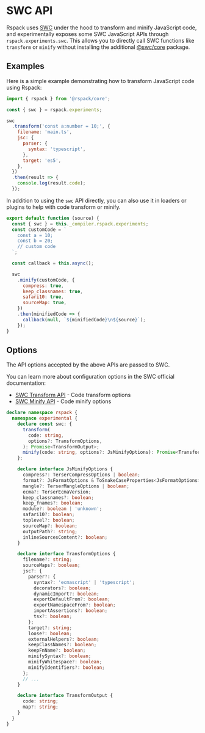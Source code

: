 # SWC API

Rspack uses [SWC](https://swc.rs/) under the hood to transform and minify JavaScript code, and experimentally exposes some SWC JavaScript APIs through `rspack.experiments.swc`. This allows you to directly call SWC functions like `transform` or `minify` without installing the additional [@swc/core](https://www.npmjs.com/package/@swc/core) package.

## Examples

Here is a simple example demonstrating how to transform JavaScript code using Rspack:

```js
import { rspack } from '@rspack/core';

const { swc } = rspack.experiments;

swc
  .transform('const a:number = 10;', {
    filename: 'main.ts',
    jsc: {
      parser: {
        syntax: 'typescript',
      },
      target: 'es5',
    },
  })
  .then(result => {
    console.log(result.code);
  });
```

In addition to using the `swc` API directly, you can also use it in loaders or plugins to help with code transform or minify.

```js
export default function (source) {
  const { swc } = this._compiler.rspack.experiments;
  const customCode = `
    const a = 10;
    const b = 20;
    // custom code
  `;

  const callback = this.async();

  swc
    .minify(customCode, {
      compress: true,
      keep_classnames: true,
      safari10: true,
      sourceMap: true,
    })
    .then(minifiedCode => {
      callback(null, `${minifiedCode}\n${source}`);
    });
}
```

## Options

The API options accepted by the above APIs are passed to SWC.

You can learn more about configuration options in the SWC official documentation:

- [SWC Transform API](https://swc.rs/docs/usage/core#transform) - Code transform options
- [SWC Minify API](https://swc.rs/docs/usage/core#minify) - Code minify options

```ts
declare namespace rspack {
  namespace experimental {
    declare const swc: {
      transform(
        code: string,
        options?: TransformOptions,
      ): Promise<TransformOutput>;
      minify(code: string, options?: JsMinifyOptions): Promise<TransformOutput>;
    };

    declare interface JsMinifyOptions {
      compress?: TerserCompressOptions | boolean;
      format?: JsFormatOptions & ToSnakeCaseProperties<JsFormatOptions>;
      mangle?: TerserMangleOptions | boolean;
      ecma?: TerserEcmaVersion;
      keep_classnames?: boolean;
      keep_fnames?: boolean;
      module?: boolean | 'unknown';
      safari10?: boolean;
      toplevel?: boolean;
      sourceMap?: boolean;
      outputPath?: string;
      inlineSourcesContent?: boolean;
    }

    declare interface TransformOptions {
      filename?: string;
      sourceMaps?: boolean;
      jsc?: {
        parser?: {
          syntax?: 'ecmascript' | 'typescript';
          decorators?: boolean;
          dynamicImport?: boolean;
          exportDefaultFrom?: boolean;
          exportNamespaceFrom?: boolean;
          importAssertions?: boolean;
          tsx?: boolean;
        };
        target?: string;
        loose?: boolean;
        externalHelpers?: boolean;
        keepClassNames?: boolean;
        keepFnName?: boolean;
        minifySyntax?: boolean;
        minifyWhitespace?: boolean;
        minifyIdentifiers?: boolean;
      };
      // ...
    }

    declare interface TransformOutput {
      code: string;
      map?: string;
    }
  }
}
```
